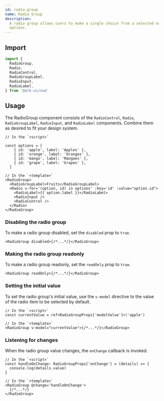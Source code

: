 ```yaml
---
id: radio-group
name: Radio Group
description:
  A radio group allows users to make a single choice from a selected number of
  options.
---
```


## Import

```ts
import {
  RadioGroup,
  Radio,
  RadioControl,
  RadioGroupLabel,
  RadioInput,
  RadioLabel,
} from '@ark-ui/vue'
```

## Usage

The RadioGroup component consists of the `RadioControl`, `Radio`,
`RadioGroupLabel`, `RadioInput`, and `RadioLabel` components. Combine them as
desired to fit your design system.

```tsx
// In the `<script>`

const options = [
    { id: 'apple', label: 'Apples' },
    { id: 'orange', label: 'Oranges' },
    { id: 'mango', label: 'Mangoes' },
    { id: 'grape', label: 'Grapes' },
  ]

// In the `<template>`
<RadioGroup>
  <RadioGroupLabel>Fruits</RadioGroupLabel>
  <Radio v-for='(option, id) in options' :key='id' :value="option.id">
    <RadioLabel>{{ option.label }}</RadioLabel>
    <RadioInput />
    <RadioControl />
  </Radio>
</RadioGroup>
```

### Disabling the radio group

To make a radio group disabled, set the `disabled` prop to `true`.

```tsx
<RadioGroup disabled>{/*...*/}</RadioGroup>
```

### Making the radio group readonly

To make a radio group readonly, set the `readOnly` prop to `true`.

```tsx
<RadioGroup readOnly>{/*...*/}</RadioGroup>
```

### Setting the initial value

To set the radio group's initial value, use the `v-model` directive to the value
of the radio item to be selected by default.

```tsx
// In the `<script>`
const currentValue = ref<RadioGroupProps['modelValue']>('apple')

// In the `<template>`
<RadioGroup v-model="currentValue">{/*...*/}</RadioGroup>
```

### Listening for changes

When the radio group value changes, the `onChange` callback is invoked.

```tsx
// In the `<script>`
const handleOnChange: RadioGroupProps['onChange'] = (details) => {
  console.log(details.value)
}

// In the `<template>`
<RadioGroup @change='handleOnChange'>
  {/*...*/}
</RadioGroup>
```
